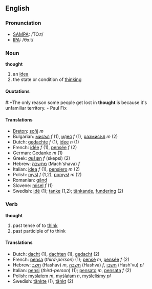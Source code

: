 ==English==
=== Pronunciation ===
*[[w:SAMPA|SAMPA]]: /TO:t/
*[[w:IPA|IPA]]: /θɔːt/

===Noun===
'''thought'''

# an [[idea]]
# the state or condition of [[think]]ing

====Quotations====
#:*The only reason some people get lost in '''thought''' is because it's unfamiliar territory. - Paul Fix

====Translations====
*[[Breton]]: [[soñj]] ''m''
*Bulgarian: [[мисъл]] ''f'' (1), [[идея]] ''f'' (1), [[размисъл]] ''m'' (2)
*Dutch: [[gedachte]] ''f'' (1), [[idee]] ''n'' (1)
*French: [[idée]] ''f'' (1), [[pensée]] ''f'' (2)
*German: [[Gedanke]] ''m'' (1)
*Greek: [[σκέψη]] ''f'' (skepsi) (2)
*Hebrew: [[מחשבה]] (Mach'shava) ''f''
*Italian: [[idea#Italian|idea]] ''f'' (1), [[pensiero]] ''m'' (2)
*Polish: [[myśl]] ''f'' (1,2), [[pomysł]] ''m'' (2)
*Romanian: [[gând]]
*Slovene: [[misel]] ''f'' (1)
*Swedish: [[idé]] (1); [[tanke]] (1,2); [[tänkande]], [[fundering]] (2)

=== Verb ===
'''thought'''

# past tense of to [[think]]
# past participle of to think

==== Translations ====
*Dutch: [[dacht]] (1), [[dachten]] (1), [[gedacht]] (2)
*French: [[pensa]] (''third-person'') (1); [[pensé]] ''m'', [[pensée]] ''f'' (2)
*Hebrew: [[חשב]] (Hashav) ''m'', [[חשבה]] (Hashva) ''f'', [[חשבו]] (Hash'vu) ''pl''
*Italian: [[pensi]] (''third-person'') (1); [[pensato]] ''m'', [[pensata]] ''f'' (2)
*Polish: [[myślałem]] ''m'', [[myślałam]] ''n'', [[myśleliśmy]] ''pl''
*Swedish: [[tänkte]] (1), [[tänkt]] (2)